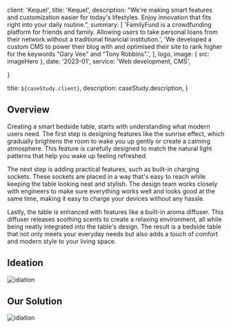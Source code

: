 

  client: 'Kequel',
  title: 'Kequel', 
  description:
    "We're making smart features and customization easier for today's lifestyles. Enjoy innovation that fits right into your daily routine.",
  summary: [
    'FamilyFund is a crowdfunding platform for friends and family. Allowing users to take personal loans from their network without a traditional financial institution.',
    'We developed a custom CMS to power their blog with and optimised their site to rank higher for the keywords "Gary Vee" and "Tony Robbins".',
  ],
  logo,
  image: { src: imageHero },
  date: '2023-01',
  service: 'Web development, CMS',
  
}

  title: `${caseStudy.client}`,
  description: caseStudy.description,
}

## Overview

Creating a smart bedside table, starts with understanding what modern users need. The first step is designing features like the sunrise effect, which gradually brightens the room to wake you up gently or create a calming atmosphere. This feature is carefully designed to match the natural light patterns that help you wake up feeling refreshed.

The next step is adding practical features, such as built-in charging sockets. These sockets are placed in a way that's easy to reach while keeping the table looking neat and stylish. The design team works closely with engineers to make sure everything works well and looks good at the same time, making it easy to charge your devices without any hassle.

Lastly, the table is enhanced with features like a built-in aroma diffuser. This diffuser releases soothing scents to create a relaxing environment, all while being neatly integrated into the table's design. The result is a bedside table that not only meets your everyday needs but also adds a touch of comfort and modern style to your living space.


## Ideation
<div className = "max-w-5xl"> 
<Image src={ideation} alt ="idiation" width={1005} height={526} priority classname = "py-8 w-full h-full"/>
</div>


## Our Solution 
<div className = "max-w-5xl"> 
<Image src={solution} alt ="idiation" width={1005} height={526} priority classname = "py-8 w-full h-full"/>
</div>
